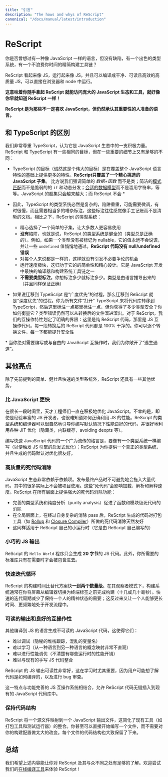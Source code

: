 ```yaml
---
title: "引言"
description: "The hows and whys of ReScript"
canonical: "/docs/manual/latest/introduction"
---
```


# ReScript

<!--
Ever wanted a language like JavaScript, but without the warts, with a great type system, and with a lean build toolchain that doesn't waste your time?
-->

你是否曾想过有一种像 JavaScript 一样的语言，但没有缺陷，有一个出色的类型系统，有一个不浪费你时间的精简构建工具链？

<!--
ReScript looks like JS, acts like JS, and compiles to the highest quality of clean, readable and performant JS, directly runnable in browsers and Node.
-->

ReScript 看起来像 JS，运行起来像 JS，并且可以编译成干净、可读且高效的高质量 JS，可以直接在浏览器和 node 中运行。

<!--
**This means you can pick up ReScript and access the vast JavaScript ecosystem and tooling as if you've known ReScript for a long time**!
-->

**这意味着你随手拿起 ReScript 就能访问庞大的 JavaScript 生态和工具，就好像你早就知道 ReScript 一样！**

<!--
**ReScript is the language for folks who don't necessarily love JavaScript, but who still acknowledge its importance**.
-->

**ReScript 是为那些不一定喜欢 JavaScript，但仍然承认其重要性的人准备的语言。**

<!--
## Difference vs TypeScript
-->
## 和 TypeScript 的区别

<!--
We respect TypeScript very much and think that it's a positive force in the JavaScript ecosystem. ReScript shares some of the same goals as TypeScript, but is different enough regarding some important nuances:
-->

我们非常尊重 TypeScript，认为它是 JavaScript 生态中的一支积极力量。ReScript 和 TypeScript 有一些相同的目标，但在一些重要的细节上又有足够的不同：

<!--
- TypeScript's (admittedly noble) goal is to cover the entire JavaScript feature set and more. **ReScript covers only a curated subset of JavaScript**. For example, we emphasize plain data + functions over classes, clean [pattern matching](pattern-matching-destructuring.md) over fragile `if`s and virtual dispatches, [proper data modeling](variant.md) over string abuse, etc. JavaScript supersets will only grow larger over time; ReScript doesn't. \*

- Consequently, TypeScript's type system is necessarily complex, pitfalls-ridden, potentially requires tweaking, sometimes slow, and requires quite a bit of noisy annotations that often feel like manual bookkeeping rather than clear documentation. In contrast, ReScript's type system:
  - Is deliberately curated to be a simple subset most folks will have an easier time to use.
  - Has **no** pitfalls, aka the type system is "sound" (the types will always be correct). E.g. If a type isn't marked as nullable, its value will never lie and let through some `undefined` value silently. **ReScript code has no null/undefined errors**.
  - Is the same for everyone. No knobs, no bikeshedding opportunity.
  - Runs extremely fast precisely thanks to its simplicity and curation. It's one of the fastest compiler & build system toolchains for JavaScript development.
  - **Doesn't need type annotations**. Annotate as much or as little as you'd like. The types are inferred by the language (and, again, are guaranteed correct).

- Migrating to TypeScript is done "breadth-first," whereas migrating to ReScript is done "depth-first." You can convert your codebase to TypeScript by "turning it on" for all files and annotate here and there; but how much type safety did you gain? How do you measure it? Type errors can still slip in and out of the converted pieces. For ReScript, our interop features draw clear boundaries: there's pure ReScript code, and there's JS interop code. Every piece of converted ReScript code is 100% clean. You'd convert file by file and each conversion increases your safety monotonically.
-->

- TypeScript 的目标（诚然这是个伟大的目标）是在覆盖整个 JavaScript 语言特性的基础上提供更多的特性。**ReScript只覆盖了一个精心挑选的 JavaScript 子集**。 比方说我们强调简单的 _数据+函数_ 而不是类；简洁的[模式匹配](/docs-cn/manual/latest/pattern-matching-destructuring.md)而不是脆弱的的 `if` 和动态分发；[合适的数据模型](/docs-cn/manual/latest/variant.md)而不是滥用字符串，等等。JavaScript 的超集只会越来越大；而 ReScript 不会 \*


- 因此，TypeScript 的类型系统必然是复杂的，陷阱重重，可能需要微调，有时很慢，而且需要相当多的嘈杂标注，这些标注往往感觉像手工记账而不是清晰的文档。相比之下，ReScript 的类型系统：
  - 精心选择了一个简单的子集，让大多数人更容易使用
  - **没有**陷阱，也就是说，ReScript 的类型系统是健全的（类型总是正确的）。例如，如果一个类型没有被标记为 nullable，它的值永远不会说谎，并让一些 `undefined` 值悄悄地通过。**ReScript 代码没有 null/undefined 错误**
  - 对每个人来说都是一样的，这样就没有引发不必要争论的机会
  - 运行速度极快，这归功于它的的简单性和精心设计。它是 JavaScript 开发中最快的编译器和构建系统工具链之一
  - **不需要类型标注**。你想标注多少就标注多少。类型是由语言推导出来的（并且同样保证正确）

- 如果说迁移到 TypeScript 是“广度优先”的过程，那么迁移到 ReScript 就是“深度优先”的过程。你为所有文件“打开” TypeScript 来将代码库转移到 TypeScript，然后这里标注一点那里标注一点，但你获得了多少类型安全？你如何衡量它？类型错误仍然可以从转换后的文件溜进溜出。对于 ReScript，我们的互操作特性划定了明确的界限：这里是纯 ReScript 代码，那里是 JS 互操作代码。每一段转换后的 ReScript 代码都是 100% 干净的。你可以逐个转换文件，每一下都能提升安全性

<!--
\* When you absolutely need to write or interoperate with free-for-all JavaScript, we expose enough escape hatches for you.
-->

\* 当你绝对需要编写或与自由的 JavaScript 互操作时，我们为你敞开了“逃生通道”。

<!--
## Other Highlights
-->
## 其他亮点

<!--
Aside from the aforementioned simple, robust and fast type system, ReScript presents a few more advantages.
-->

除了先前提到的简单、健壮且快速的类型系统外，ReScript 还具有一些其他优势。

<!--
### Faster than JavaScript
-->
### 比 JavaScript 更快

<!--
JavaScript's been aggressively optimized by talented engineers over a long span. Unfortunately, even for seasoned JS devs, it can be hard to know how to properly leverage JS's performance. ReScript's type system and compiler naturally guides you toward writing code that's very often performant by default, with good leverage of various Just-In-Time optimizations (hidden classes, inline caching, avoiding deopts, etc).
-->

在很长一段时间里，天才工程师们一直在积极地优化 JavaScript。不幸的是，即使是经验丰富的 JS 开发者，也很难知道如何正确利用 JS 的性能。ReScript 的类型系统和编译器可以很自然地引导你编写默认情况下性能良好的代码，并很好地利用各种 JIT 优化（隐藏类，内联缓存，avoiding deopts 等）。

<!--
A widespread adage to write fast JavaScript code is to write as if there's a type system (in order to trigger JS engines' good optimization heuristics); ReScript gives you a real one and generates code that's friendly to optimizations by default.
-->

编写快速 JavaScript 代码的一个广为流传的格言是，要像有一个类型系统一样编写（以便触发 JS 引擎的启发式优化）；ReScript 为你提供一个真正的类型系统，并且生成的代码默认对优化很友好。

<!--
### High Quality Dead Code Elimination
-->
### 高质量的死代码消除

<!--
The JavaScript ecosystem is very reliant on dependencies. Shipping the final product inevitably drags in a huge amount of code, lots of which the project doesn't actually use. These regions of dead code impact loading, parsing and interpretation speed. ReScript provides powerful dead code elimination at all levels:
-->

JavaScript 生态非常依赖于依赖项。发布最终产品时不可避免地会拖入大量代码，其中的很多实际上不会被项目使用。这些“死代码”会影响加载、解析和解释速度。ReScript 在所有层面上提供强大的死代码消除功能：

<!--
- Function- and module-level code elimination is facilitated by the well-engineered type system and purity analysis.
- At the global level, ReScript generates code that is naturally friendly to dead code elimination done by bundling tools such as [Rollup](https://github.com/rollup/rollup) and [Closure Compiler](https://developers.google.com/closure/compiler/), after its own sophisticated elimination pass.
- The same applies for ReScript's own tiny runtime (which is written in ReScript itself).
-->

- 完善的类型系统和纯度分析（purity analysis）促进了函数和模块级死代码的消除
- 在全局层面上，在经过自身复杂的消除 pass 后，ReScript 生成的代码对打包工具（如 [Rollup](https://github.com/rollup/rollup) 和 [Closure Compiler](https://developers.google.com/closure/compiler/)）所做的死代码消除天然友好
- 这同样适用于 ReScript 自己的小运行时（它是由 ReScript 自己编写的）

<!--
### Tiny JS Output
-->
### 小巧的 JS 输出

<!--
A `Hello world` ReScript program generates **20 bytes** of JS code. Additionally, the standard library pieces you require in are only included when needed.
-->

ReScript 的 `Hello World` 程序只会生成 **20 字节**的 JS 代码。此外，你所需要的标准库只有在需要时才会被包含进去。

<!--
### Fast Iteration Loop
-->
### 快速迭代循环

<!--
ReScript's build time is **one or two orders of magnitude** faster than alternatives. In its watcher mode, the build system usually finishes before you switch screen from the editor to the terminal tab (two digits of milliseconds). A fast iteration cycle reduces the need of keeping one's mental state around longer; this in turn allows one to stay in the flow longer and more often.
-->

ReScript 的构建时间比替代方案快**一到两个数量级**。在其观察者模式下，构建系统通常在你将屏幕从编辑器切换为终端标签之前完成构建（十几或几十毫秒）。快速的迭代周期减少了保持一个人的精神状态的需要；这反过来又让一个人能够更长时间、更频繁地处于开发流程中。

<!--
### Readable Output & Great Interop
-->
### 可读的输出和良好的互操作性

<!--
Unreadable JavaScript code generated from other compiled-to-js languages makes it so that it could be, practically speaking:

- Hard to debug (cryptic stack trace, mangled variable names)
- Hard to learn from (non-straightforward mapping of concepts from one language to another)
- Hard to profile for performance (unclear what runtime performance cost there is)
- Hard to integrate with existing hand-written JS code
-->

其他编译到 JS 的语言生成不可读的 JavaScript 代码，这使得它们：
- 难以调试（隐秘的堆栈跟踪，混乱的变量名）
- 难以学习（从一种语言到另一种语言的概念映射非常不直观）
- 难以进行性能调优（不清楚有哪些运行时的性能开销）
- 难以与现有的手写 JS 代码整合

<!--
ReScript's JS output is very readable. This is especially important while learning, where users might want to understand how the code's compiled, and to audit for bugs.
-->

ReScript 的 JS 输出可读性非常好，这在学习时尤其重要，因为用户可能想了解代码是如何编译的，以及进行 bug 审查。

<!--
This characteristic, combined with a fully-featured JS interop system, allows ReScript code to be inserted into an existing JavaScript codebase almost unnoticed.
-->

这一特点与功能完善的 JS 互操作系统相结合，允许 ReScript 代码无缝插入到现有的 JavaScript 代码库中。

<!--
### Preservation of Code Structure
-->
### 保持代码结构

<!--
ReScript maps one source file to one JavaScript output file. This eases the integration of existing tools such as bundlers and test runners. You can even start writing a single file without much change to your build setup. Each file's code structure is approximately preserved, too.
-->

ReScript 将一个源文件映射到一个 JavaScript 输出文件，这简化了现有工具（如打包工具和测试运行器）的整合。你甚至可以直接开始编写一个文件，而不需要对你的构建配置做太大的改变。每个文件的代码结构也大致保留了下来。

<!--
## Conclusion
-->
## 总结

<!--
We hope the above gave you enough of an idea of ReScript and its differentiators。Feel free to [try it online](/try) to get a feel!
-->

我们希望上述内容能让你对 ReScript 及其与众不同之处有足够的了解。欢迎尝试我们的[在线编译工具](/try)来体验 ReScript！
